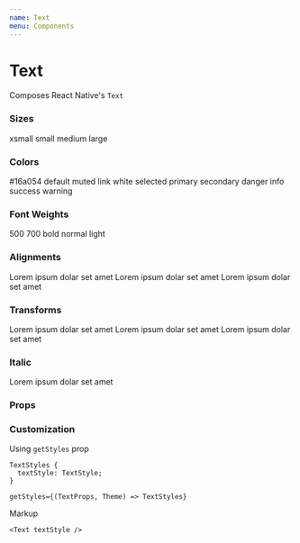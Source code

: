 ```yaml
---
name: Text
menu: Components
---
```




# Text

Composes React Native's `Text`

### Sizes

<Playground>
  <Box flexDirection="column">
    <Text size="xsmall">xsmall</Text>
    <Text size="small">small</Text>
    <Text size="medium">medium</Text>
    <Text size="large">large</Text>
  </Box>
</Playground>

### Colors

<Playground>
  <Box flexDirection="column">
    <Text color="#16a054">#16a054</Text>
    <Text color="default">default</Text>
    <Text color="muted">muted</Text>
    <Text color="link">link</Text>
    <Text color="white">white</Text>
    <Text color="selected">selected</Text>
    <Text color="primary">primary</Text>
    <Text color="secondary">secondary</Text>
    <Text color="danger">danger</Text>
    <Text color="info">info</Text>
    <Text color="success">success</Text>
    <Text color="warning">warning</Text>
  </Box>
</Playground>

### Font Weights

<Playground>
  <Box flexDirection="column">
    <Text weight="500">500</Text>
    <Text weight="700">700</Text>
    <Text weight="bold">bold</Text>
    <Text weight="normal">normal</Text>
    <Text weight="light">light</Text>
  </Box>
</Playground>

### Alignments

<Playground>
  <Box flexDirection="column">
    <Text align="left">Lorem ipsum dolar set amet</Text>
    <Text align="center">Lorem ipsum dolar set amet</Text>
    <Text align="right">Lorem ipsum dolar set amet</Text>
  </Box>
</Playground>

### Transforms

<Playground>
  <Box flexDirection="column">
    <Text transform="uppercase">Lorem ipsum dolar set amet</Text>
    <Text transform="lowercase">Lorem ipsum dolar set amet</Text>
    <Text transform="capitalize">Lorem ipsum dolar set amet</Text>
  </Box>
</Playground>

### Italic

<Playground>
  <Box flexDirection="column">
    <Text isItalic>Lorem ipsum dolar set amet</Text>
  </Box>
</Playground>

### Props

<Props of={Text} />

### Customization

Using `getStyles` prop

```
TextStyles {
  textStyle: TextStyle;
}

getStyles={(TextProps, Theme) => TextStyles}
```

Markup

```tsx
<Text textStyle />
```
